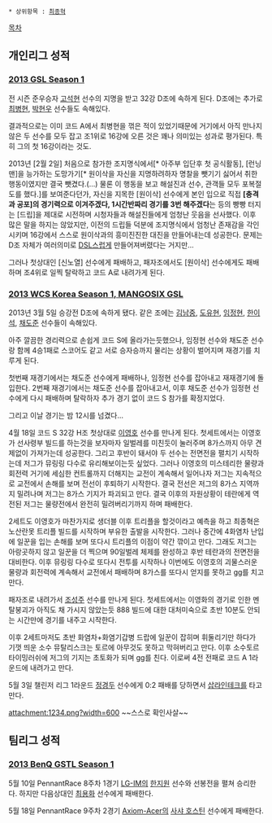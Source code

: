  * 상위항목 : [[최종혁]]

[[목차]]

== 개인리그 성적 ==
=== [[2013 GSL Season 1]] ===
전 시즌 준우승자 [[고석현]] 선수의 지명을 받고 32강 D조에 속하게 된다. D조에는 추가로 [[최병현]], [[박현우]] 선수들도 속해있다.

결과적으로는 이미 코드 A에서 최병현을 꺾은 적이 있었기때문에 거기에서 아직 만나지 않은 두 선수를 모두 잡고 조1위로 16강에 오른 것은 꽤나 의미있는 성과로 평가된다. 특히 그의 첫 16강이라는 것도.

2013년 [2월 2일] 처음으로 참가한 조지명식에서[* 아주부 입단후 첫 공식활동], [런닝맨]을 능가하는 도망가기[* 원이삭을 자신을 지명하려하자 명찰을 뺏기기 싫어서 취한 행동이였지만 결국 뺏겼다.(...) 물론 이 행동을 보고 해설진과 선수, 관객들 모두 포복절도를 했다.]를 보여준다던가, 자신을 지목한 [원이삭] 선수에게 본인 입으로 직접 '''[충격과 공포]의 경기력으로 이겨주겠다, 1시간반짜리 경기를 3번 해주겠다'''는 등의 빵빵 터지는 [드립]을 제대로 시전하며 시청자들과 해설진들에게 엄청난 웃음을 선사했다.
이후 많은 말을 하지는 않았지만, 이전의 드립들 덕분에 조지명식에서 엄청난 존재감을 각인시키며 16강에서 스스로 원이삭과의 흥미진진한 대진을 만들어내는데 성공한다. 문제는 D조 자체가 여러의미로 [[DSL]]스럽게 만들어져버렸다는 거지만...

그러나 첫상대인 [신노열] 선수에게 패배하고, 패자조에서도 [원이삭] 선수에게도 패배하며 조4위로 일찍 탈락하고 코드 A로 내려가게 된다.
=== [[2013 WCS Korea Season 1, MANGOSIX GSL]] ===
2013년 3월 5일 승강전 D조에 속하게 됐다. 같은 조에는 [[김남중]], [[도유현]], [[임정현]], [[한이석]], [[채도준]] 선수들이 속해있다.

아주 깔끔한 경리력으로 손쉽게 코드 S에 올라가는듯했으나, 임정현 선수와 채도준 선수랑 함께 4승1패로 스코어도 같고 서로 승자승까지 물리는 상황이 벌어지며 재경기를 치루게 된다.

첫번째 재경기에서는 채도준 선수에게 패배하나, 임정현 선수를 잡아내고 재재경기에 돌입한다. 2번째 재경기에서는 채도준 선수를 잡아내고서, 이후 채도준 선수가 임정현 선수에게 다시 패배하며 탈락하자 추가 경기 없이 코드 S 참가를 확정지었다.

그리고 이날 경기는 밤 12시를 넘겼다...

4월 18일 코드 S 32강 H조 첫상대로 [[이영호]] 선수를 만나게 된다.
첫세트에서는 이영호가 선사령부 빌드를 하는것을 보자마자 일벌레를 미친듯이 눌러주며 8가스까지 아무 견제없이 가져가는데 성공한다. 그리고 후반이 돼서야 두 선수는 전면전을 펼치기 시작하는데 저그가 뮤링링 다수로 유리해보이는듯 싶었다. 그러나 이영호의 미스테리한 물량과 회전력 거기에 세심한 컨트롤까지 더해지는 교전이 계속해서 일어나자 저그는 지속적으로 교전에서 손해를 보며 전선이 후퇴하기 시작한다. 결국 전선은 저그의 8가스 지역까지 밀려나며 저그는 8가스 기지가 파괴되고 만다. 결국 이후의 자원상황이 테란에게 역전된 저그는 물량전에서 완전히 밀려버리기까지 하며 패배한다.

2세트도 이영호가 마찬가지로 생더블 이후 트리플을 할것이라고 예측을 하고 최종혁은 노산란못 트리플 빌드를 시작하며 부유한 출발을 시작한다. 그러나 중간에 4화염차 난입에 일꾼을 입는 손해를 보며 또다시 트리플의 이점이 약간 깎이고 만다. 그래도 저그는 아랑곳하지 않고 일꾼을 더 찍으며 90일벌레 체제를 완성하고 후반 테란과의 전면전을 대비한다. 이후 뮤링링 다수로 또다시 전투를 시작하나 이번에도 이영호의 괴물스러운 물량과 회전력에 계속해서 교전에서 패배하며 8가스를 또다시 얻지를 못하고 gg를 치고만다.

패자조로 내려가서 [[조성주]] 선수를 만나게 된다.
첫세트에서는 이영화의 경기로 인한 멘탈붕괴가 아직도 채 가시지 않았는듯 888 빌드에 대한 대처미숙으로 초반 10분도 안되는 시간만에 경기를 내주고 시작한다.

이후 2세트마저도 초반 화염차+화염기갑병 드랍에 일꾼이 잡히며 휘둘리기만 하다가 기껏 띄운 소수 뮤탈리스크는 토르에 아무것도 못하고 막혀버리고 만다. 이후 소수토르 타이밍러쉬에 저그의 기지는 초토화가 되며 gg를 친다. 이로써 4전 전패로 코드 A 1라운드에 내려가고 만다.

5월 3일 챌린저 리그 1라운드 [[정경두]] 선수에게 0:2 패배를 당하면서 [[삽라인]]테크를 타고만다.

attachment:1234.png?width=600
~~스스로 확인사살~~
== 팀리그 성적 ==
=== [[2013 BenQ GSTL Season 1]] ===
5월 10일 PennantRace 8주차 1경기 [[LG-IM]]의 [[한지원]] 선수와 선봉전을 펼쳐 승리한다. 하지만 다음상대인 [[최용화]] 선수에게 패배한다.

5월 18일 PennantRace 9주차 2경기 [[Axiom-Acer]]의 [[사샤 호스틴]] 선수에게 패배한다.
